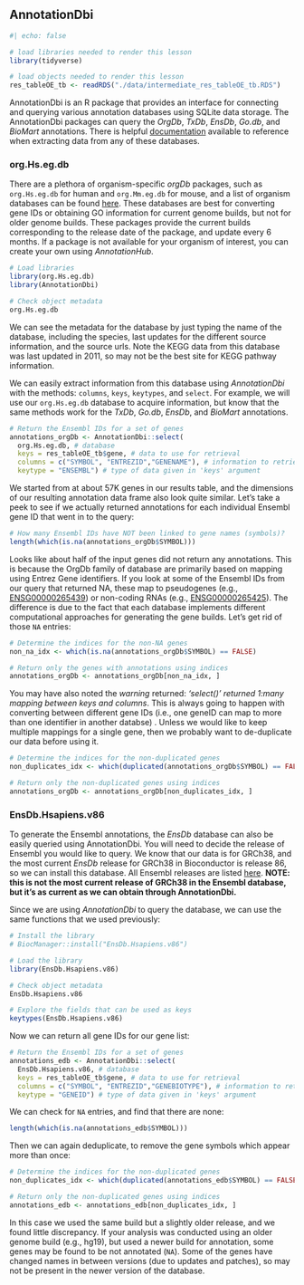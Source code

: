 ## AnnotationDbi

```r
#| echo: false

# load libraries needed to render this lesson
library(tidyverse)

# load objects needed to render this lesson
res_tableOE_tb <- readRDS("./data/intermediate_res_tableOE_tb.RDS")
```

AnnotationDbi is an R package that provides an interface for connecting and querying various annotation databases using SQLite data storage. The AnnotationDbi packages can query the *OrgDb*, *TxDb*, *EnsDb*, *Go.db*, and *BioMart* annotations. There is helpful [documentation](https://bioconductor.org/packages/release/bioc/vignettes/AnnotationDbi/inst/doc/IntroToAnnotationPackages.pdf) available to reference when extracting data from any of these databases.

### org.Hs.eg.db

There are a plethora of organism-specific *orgDb* packages, such as `org.Hs.eg.db` for human and `org.Mm.eg.db` for mouse, and a list of organism databases can be found [here](https://www.bioconductor.org/packages/release/BiocViews.html#___OrgDb). These databases are best for converting gene IDs or obtaining GO information for current genome builds, but not for older genome builds. These packages provide the current builds corresponding to the release date of the package, and update every 6 months. If a package is not available for your organism of interest, you can create your own using *AnnotationHub*.

```r
# Load libraries
library(org.Hs.eg.db)
library(AnnotationDbi)

# Check object metadata
org.Hs.eg.db
```

We can see the metadata for the database by just typing the name of the database, including the species, last updates for the different source information, and the source urls. Note the KEGG data from this database was last updated in 2011, so may not be the best site for KEGG pathway information.

We can easily extract information from this database using *AnnotationDbi* with the methods: `columns`, `keys`, `keytypes`, and `select`. For example, we will use our `org.Hs.eg.db` database to acquire information, but know that the same methods work for the *TxDb*, *Go.db*, *EnsDb*, and *BioMart* annotations.

```r
# Return the Ensembl IDs for a set of genes
annotations_orgDb <- AnnotationDbi::select(
  org.Hs.eg.db, # database
  keys = res_tableOE_tb$gene, # data to use for retrieval
  columns = c("SYMBOL", "ENTREZID","GENENAME"), # information to retrieve for given data
  keytype = "ENSEMBL") # type of data given in 'keys' argument
```

We started from at about 57K genes in our results table, and the dimensions of our resulting annotation data frame also look quite similar. Let's take a peek to see if we actually returned annotations for each individual Ensembl gene ID that went in to the query:

```r
# How many Ensembl IDs have NOT been linked to gene names (symbols)?
length(which(is.na(annotations_orgDb$SYMBOL)))
```

Looks like about half of the input genes did not return any annotations. This is because the OrgDb family of database are primarily based on mapping using Entrez Gene identifiers. If you look at some of the Ensembl IDs from our query that returned NA, these map to pseudogenes (e.g., [ENSG00000265439](https://useast.ensembl.org/Homo_sapiens/Gene/Summary?g=ENSG00000265439;r=6:44209766-44210063;t=ENST00000580735)) or non-coding RNAs (e.g., [ENSG00000265425](http://useast.ensembl.org/Homo_sapiens/Gene/Summary?g=ENSG00000265425;r=18:68427030-68436918;t=ENST00000577835)). The difference is due to the fact that each database implements different computational approaches for generating the gene builds. Let's get rid of those `NA` entries:

```r
# Determine the indices for the non-NA genes
non_na_idx <- which(is.na(annotations_orgDb$SYMBOL) == FALSE)

# Return only the genes with annotations using indices
annotations_orgDb <- annotations_orgDb[non_na_idx, ]
```

You may have also noted the *warning* returned: *'select()' returned 1:many mapping between keys and columns*. This is always going to happen with converting between different gene IDs (i.e., one geneID can map to more than one identifier in another databse) . Unless we would like to keep multiple mappings for a single gene, then we probably want to de-duplicate our data before using it.

```r
# Determine the indices for the non-duplicated genes
non_duplicates_idx <- which(duplicated(annotations_orgDb$SYMBOL) == FALSE)

# Return only the non-duplicated genes using indices
annotations_orgDb <- annotations_orgDb[non_duplicates_idx, ]
```

### EnsDb.Hsapiens.v86

To generate the Ensembl annotations, the *EnsDb* database can also be easily queried using AnnotationDbi. You will need to decide the release of Ensembl you would like to query. We know that our data is for GRCh38, and the most current *EnsDb* release for GRCh38 in Bioconductor is release 86, so we can install this database. All Ensembl releases are listed [here](http://useast.ensembl.org/info/website/archives/index.html). **NOTE: this is not the most current release of GRCh38 in the Ensembl database, but it's as current as we can obtain through AnnotationDbi.**

Since we are using *AnnotationDbi* to query the database, we can use the same functions that we used previously:

```r
# Install the library
# BiocManager::install("EnsDb.Hsapiens.v86")

# Load the library
library(EnsDb.Hsapiens.v86)

# Check object metadata
EnsDb.Hsapiens.v86

# Explore the fields that can be used as keys
keytypes(EnsDb.Hsapiens.v86)
```

Now we can return all gene IDs for our gene list:

```r
# Return the Ensembl IDs for a set of genes
annotations_edb <- AnnotationDbi::select(
  EnsDb.Hsapiens.v86, # database
  keys = res_tableOE_tb$gene, # data to use for retrieval
  columns = c("SYMBOL", "ENTREZID","GENEBIOTYPE"), # information to retrieve for given data
  keytype = "GENEID") # type of data given in 'keys' argument
```

We can check for `NA` entries, and find that there are none:

```r
length(which(is.na(annotations_edb$SYMBOL)))
```

Then we can again deduplicate, to remove the gene symbols which appear more than once:

```r
# Determine the indices for the non-duplicated genes
non_duplicates_idx <- which(duplicated(annotations_edb$SYMBOL) == FALSE)

# Return only the non-duplicated genes using indices
annotations_edb <- annotations_edb[non_duplicates_idx, ]
```

::: callout-note
In this case we used the same build but a slightly older release, and we found little discrepancy. If your analysis was conducted using an older genome build (e.g., hg19), but used a newer build for annotation, some genes may be found to be not annotated (`NA`). Some of the genes have changed names in between versions (due to updates and patches), so may not be present in the newer version of the database.
:::
